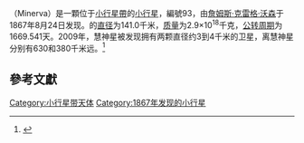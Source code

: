 {{Infobox Planet | discovery=yes | physical_characteristics = yes | bgcolour=#FFFFC0 |
 name=93 Minerva
 | discoverer=[[詹姆斯·克雷格·沃森|詹姆斯·克雷格·沃森]]
 | discovered= 1867年8月24日
 | alt_names= 
 | mp_category=[[小行星帶|小行星帶]]
 | epoch= 2006年12月31日 ([[儒略日|JD]] 2454100.5)
 | semimajor=412.026 [[Giga|G]][[米_(單位)|m]] (2.754 [[天文單位|AU]])
 | perihelion=353.703 Gm (2.364 AU)
 | aphelion=470.348 Gm (3.144 AU)
 | eccentricity=0.142
 | period=1669.541 [[日|d]] (4.57 [[儒略年|a]])
 | inclination=8.557[[角度|°]]
 | asc_node=4.148°
 | arg_peri=275.747°
 | mean_anomaly=226.139°
 | avg_speed=17.86 km/s
 | dimensions=141.0 km
 | mass=2.9{{e|18}} [[千克|kg]]
 | density=? g/[[立方厘米|cm³]]
 | surface_grav=0.0394 m/s²
 | escape_velocity=0.0745 km/s
 | rotation=? d
 | spectral_type=[[C-type_asteroid|C]]
 | abs_magnitude=7.7
 | albedo=0.088 <ref>{{cite web |url=http://www.psi.edu/pds/resource/albedo.html |title=存档副本 |accessdate=2007-02-18 |archive-date=2007-01-25 |archive-url=https://web.archive.org/web/20070125055650/http://www.psi.edu/pds/resource/albedo.html |dead-url=no }}</ref>
 | single_temperature=~168 [[kelvin|K]]}}
'''{{BASEPAGENAME}}'''（Minerva）是一顆位于[[小行星帶|小行星帶]]的[[小行星|小行星]]，編號93，由[[詹姆斯·克雷格·沃森|詹姆斯·克雷格·沃森]]于1867年8月24日发现。{{BASEPAGENAME}}的[[直径|直径]]为141.0千米，[[质量|质量]]为2.9×10<sup>18</sup>千克，[[公转周期|公转周期]]为1669.541天。2009年，慧神星被发现拥有两颗直径约3到4千米的卫星，离慧神星分别有630和380千米远。<ref name="Marchis2009">{{cite web
  |date=2009-08-21
  |title=The discovery of a new triple asteroid, (93) Minerva
  |publisher=Cosmic Diary Blog
  |author=Franck Marchis
  |url=http://cosmicdiary.org/fmarchis/2009/08/21/the-discovery-of-a-new-triple-asteroid-93-minerva/
  |access-date=2009-10-25
  |archive-date=2013-06-20
  |archive-url=https://web.archive.org/web/20130620075822/http://cosmicdiary.org/fmarchis/2009/08/21/the-discovery-of-a-new-triple-asteroid-93-minerva/
  |dead-url=no
  }}</ref> 

== 參考文獻 ==

{{reflist}}
{{beltasteroid-stub}}

[[Category:小行星带天体|Category:小行星带天体]]
[[Category:1867年发现的小行星|Category:1867年发现的小行星]]
